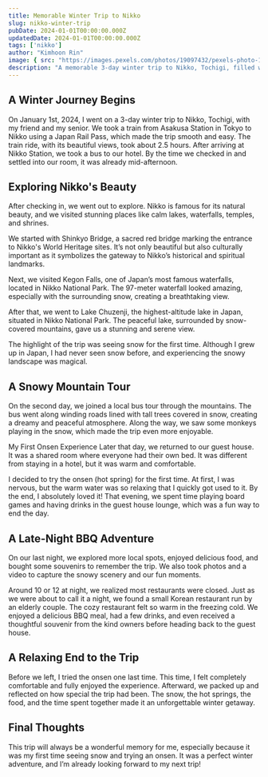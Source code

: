 ```yaml
---
title: Memorable Winter Trip to Nikko
slug: nikko-winter-trip
pubDate: 2024-01-01T00:00:00.000Z
updatedDate: 2024-01-01T00:00:00.000Z
tags: ['nikko']
author: "Kimhoon Rin"
image: { src: "https://images.pexels.com/photos/19097432/pexels-photo-19097432/free-photo-of-trade-houses-in-bergen-houses.jpeg?auto=compress&cs=tinysrgb&w=1260&h=750&dpr=2", alt: "Winter in Nikko", positionx: 50%, positiony: 50% }
description: "A memorable 3-day winter trip to Nikko, Tochigi, filled with snow, onsen, and unforgettable moments."
---
```


## A Winter Journey Begins
On January 1st, 2024, I went on a 3-day winter trip to Nikko, Tochigi, with my friend and my senior. We took a train from Asakusa Station in Tokyo to Nikko using a Japan Rail Pass, which made the trip smooth and easy. The train ride, with its beautiful views, took about 2.5 hours. After arriving at Nikko Station, we took a bus to our hotel. By the time we checked in and settled into our room, it was already mid-afternoon.

## Exploring Nikko's Beauty
After checking in, we went out to explore. Nikko is famous for its natural beauty, and we visited stunning places like calm lakes, waterfalls, temples, and shrines.

We started with Shinkyo Bridge, a sacred red bridge marking the entrance to Nikko's World Heritage sites. It’s not only beautiful but also culturally important as it symbolizes the gateway to Nikko’s historical and spiritual landmarks.

Next, we visited Kegon Falls, one of Japan’s most famous waterfalls, located in Nikko National Park. The 97-meter waterfall looked amazing, especially with the surrounding snow, creating a breathtaking view.

After that, we went to Lake Chuzenji, the highest-altitude lake in Japan, situated in Nikko National Park. The peaceful lake, surrounded by snow-covered mountains, gave us a stunning and serene view.

The highlight of the trip was seeing snow for the first time. Although I grew up in Japan, I had never seen snow before, and experiencing the snowy landscape was magical.

## A Snowy Mountain Tour
On the second day, we joined a local bus tour through the mountains. The bus went along winding roads lined with tall trees covered in snow, creating a dreamy and peaceful atmosphere. Along the way, we saw some monkeys playing in the snow, which made the trip even more enjoyable.

My First Onsen Experience
Later that day, we returned to our guest house. It was a shared room where everyone had their own bed. It was different from staying in a hotel, but it was warm and comfortable.

I decided to try the onsen (hot spring) for the first time. At first, I was nervous, but the warm water was so relaxing that I quickly got used to it. By the end, I absolutely loved it! That evening, we spent time playing board games and having drinks in the guest house lounge, which was a fun way to end the day.

## A Late-Night BBQ Adventure
On our last night, we explored more local spots, enjoyed delicious food, and bought some souvenirs to remember the trip. We also took photos and a video to capture the snowy scenery and our fun moments.

Around 10 or 12 at night, we realized most restaurants were closed. Just as we were about to call it a night, we found a small Korean restaurant run by an elderly couple. The cozy restaurant felt so warm in the freezing cold. We enjoyed a delicious BBQ meal, had a few drinks, and even received a thoughtful souvenir from the kind owners before heading back to the guest house.

## A Relaxing End to the Trip
Before we left, I tried the onsen one last time. This time, I felt completely comfortable and fully enjoyed the experience. Afterward, we packed up and reflected on how special the trip had been. The snow, the hot springs, the food, and the time spent together made it an unforgettable winter getaway.

## Final Thoughts
This trip will always be a wonderful memory for me, especially because it was my first time seeing snow and trying an onsen. It was a perfect winter adventure, and I’m already looking forward to my next trip!